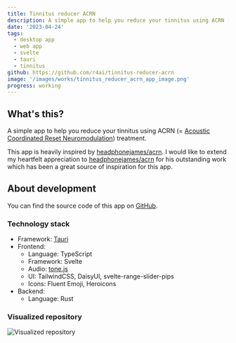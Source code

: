```yaml
---
title: Tinnitus reducer ACRN
description: A simple app to help you reduce your tinnitus using ACRN (= Acoustic Coordinated Reset Neuromodulation) treatment.
date: '2023-04-24'
tags:
  - desktop app
  - web app
  - svelte
  - tauri
  - tinnitus
github: https://github.com/r4ai/tinnitus-reducer-acrn
image: '/images/works/tinnitus_reducer_acrn_app_image.png'
progress: working
---
```


## What's this?

A simple app to help you reduce your tinnitus using ACRN (= [Acoustic Coordinated Reset Neuromodulation](https://www.sciencedirect.com/science/article/pii/S1053811913002553)) treatment.

This app is heavily inspired by [headphonejames/acrn](https://github.com/headphonejames/acrn).
I would like to extend my heartfelt appreciation to [headphonejames/acrn](https://github.com/headphonejames/acrn) for his outstanding work which has been a great source of inspiration for this app.

## About development

You can find the source code of this app on [GitHub](https://github.com/r4ai/tinnitus-reducer-acrn).

### Technology stack

- Framework: [Tauri](https://tauri.studio/)
- Frontend:
  - Language: TypeScript
  - Framework: Svelte
  - Audio: [tone.js](https://tonejs.github.io/)
  - UI: TailwindCSS, DaisyUI, svelte-range-slider-pips
  - Icons: Fluent Emoji, Heroicons
- Backend:
  - Language: Rust

### Visualized repository

![Visualized repository](https://r4ai.github.io/tinnitus-reducer-acrn/visualized-repo.svg)
